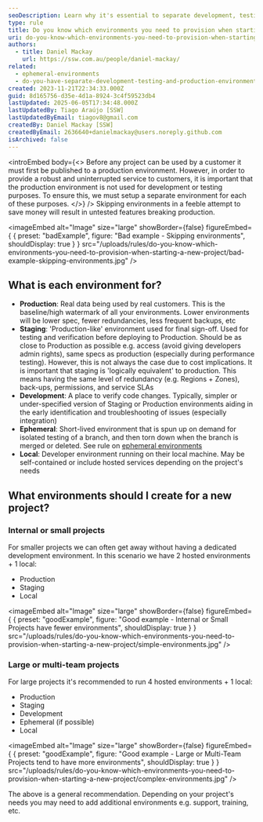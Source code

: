 ```yaml
---
seoDescription: Learn why it's essential to separate development, testing, and production environments in software projects. Ensure reliable customer experiences by keeping the production environment stable and free from testing or coding disruptions.
type: rule
title: Do you know which environments you need to provision when starting a new project?
uri: do-you-know-which-environments-you-need-to-provision-when-starting-a-new-project
authors:
  - title: Daniel Mackay
    url: https://ssw.com.au/people/daniel-mackay/
related:
  - ephemeral-environments
  - do-you-have-separate-development-testing-and-production-environments
created: 2023-11-21T22:34:33.000Z
guid: 8d165756-d35e-4d1a-8924-3c4f59523db4
lastUpdated: 2025-06-05T17:34:48.000Z
lastUpdatedBy: Tiago Araújo [SSW]
lastUpdatedByEmail: tiagov8@gmail.com
createdBy: Daniel Mackay [SSW]
createdByEmail: 2636640+danielmackay@users.noreply.github.com
isArchived: false
---
```


<introEmbed
  body={<>
Before any project can be used by a customer it must first be published to a production environment. However, in order to provide a robust and uninterrupted service to customers, it is important that the production environment is not used for development or testing purposes. To ensure this, we must setup a separate environment for each of these purposes.
  </>}
/>
Skipping environments in a feeble attempt to save money will result in untested features breaking production.

<imageEmbed
  alt="Image"
  size="large"
  showBorder={false}
  figureEmbed={ {
    preset: "badExample",
    figure: "Bad example - Skipping environments",
    shouldDisplay: true
  } }
  src="/uploads/rules/do-you-know-which-environments-you-need-to-provision-when-starting-a-new-project/bad-example-skipping-environments.jpg"
/>


## What is each environment for?

* **Production**: Real data being used by real customers. This is the baseline/high watermark of all your environments. Lower environments will be lower spec, fewer redundancies, less frequent backups, etc
* **Staging**: 'Production-like' environment used for final sign-off. Used for testing and verification before deploying to Production. Should be as close to Production as possible e.g. access (avoid giving developers admin rights), same specs as production (especially during performance testing). However, this is not always the case due to cost implications. It is important that staging is 'logically equivalent' to production. This means having the same level of redundancy (e.g. Regions + Zones), back-ups, permissions, and service SLAs
* **Development**: A place to verify code changes. Typically, simpler or under-specified version of Staging or Production environments aiding in the early identification and troubleshooting of issues (especially integration)
* **Ephemeral**: Short-lived environment that is spun up on demand for isolated testing of a branch, and then torn down when the branch is merged or deleted. See rule on [ephemeral environments](/ephemeral-environments)
* **Local**: Developer environment running on their local machine. May be self-contained or include hosted services depending on the project's needs

## What environments should I create for a new project?

### Internal or small projects

For smaller projects we can often get away without having a dedicated development environment. In this scenario we have 2 hosted environments + 1 local:

* Production
* Staging
* Local

<imageEmbed
  alt="Image"
  size="large"
  showBorder={false}
  figureEmbed={ {
    preset: "goodExample",
    figure: "Good example - Internal or Small Projects have fewer environments",
    shouldDisplay: true
  } }
  src="/uploads/rules/do-you-know-which-environments-you-need-to-provision-when-starting-a-new-project/simple-environments.jpg"
/>


### Large or multi-team projects

For large projects it's recommended to run 4 hosted environments + 1 local:

* Production
* Staging
* Development
* Ephemeral (if possible)
* Local

<imageEmbed
  alt="Image"
  size="large"
  showBorder={false}
  figureEmbed={ {
    preset: "goodExample",
    figure: "Good example - Large or Multi-Team Projects tend to have more environments",
    shouldDisplay: true
  } }
  src="/uploads/rules/do-you-know-which-environments-you-need-to-provision-when-starting-a-new-project/complex-environments.jpg"
/>


The above is a general recommendation. Depending on your project's needs you may need to add additional environments e.g. support, training, etc.
